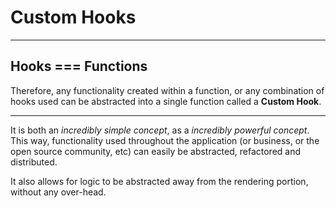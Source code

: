 <!-- SUBTITLE: Custom Hooks -->

<Layout header>

# Custom Hooks

</Layout>

---

<Layout>

## Hooks === Functions

<div style={{ maxWidth: 1000 }}>

Therefore, any functionality created within a function, or any combination of hooks used can be abstracted into a single function called a **Custom Hook**.

</div>

</Layout>

---

<Layout>

<div style={{ maxWidth: 1000 }}>

It is both an *incredibly simple concept*, as a *incredibly powerful concept*. This way, functionality used throughout the application (or business, or the open source community, etc) can easily be abstracted, refactored and distributed.

It also allows for logic to be abstracted away from the rendering portion, without any over-head.

</div>

</Layout>